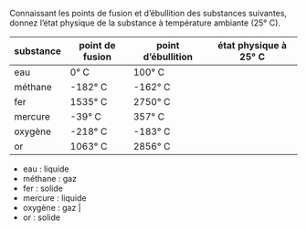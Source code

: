 :::::: {.Exercise-container}
::: {.Exercise data-latex=""}

Connaissant les points de fusion et d'ébullition des substances suivantes, donnez l'état physique de la substance à température ambiante (25° C).

:::

| substance | point de fusion | point d'ébullition | état physique à 25° C |
| --------- | --------------- | ------------------ | --------------------- |
| eau       | 0° C            | 100° C             |                       |
| méthane   | -182° C         | -162° C            |                       |
| fer       | 1535° C         | 2750° C            |                       |
| mercure   | -39° C          | 357° C             |                       |
| oxygène   | -218° C         | -183° C            |                       |
| or        | 1063° C         | 2856° C            |                       |


::::::

::: {.Answer data-latex=""}

- eau : liquide
- méthane : gaz
- fer : solide
- mercure : liquide
- oxygène : gaz |
- or : solide

:::
